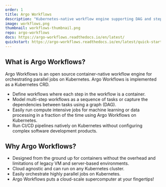 ```yaml
---
order: 1
title: Argo Workflows
description: "Kubernetes-native workflow engine supporting DAG and step-based workflows."
image: workflows.png
thumbnail: workflows-thumbnail.png
repo: argo-workflows
docs: https://argo-workflows.readthedocs.io/en/latest/
quickstart: https://argo-workflows.readthedocs.io/en/latest/quick-start/
---
```


## What is Argo Workflows?

Argo Workflows is an open source container-native workflow engine for orchestrating parallel jobs on Kubernetes. Argo Workflows is implemented as a Kubernetes CRD.

- Define workflows where each step in the workflow is a container.
- Model multi-step workflows as a sequence of tasks or capture the dependencies between tasks using a graph (DAG).
- Easily run compute intensive jobs for machine learning or data processing in a fraction of the time using Argo Workflows on Kubernetes.
- Run CI/CD pipelines natively on Kubernetes without configuring complex software development products.

<YoutubeEmbed id="TZgLkCFQ2tk" title="Argo Rollouts demonstration video" />

## Why Argo Workflows?

- Designed from the ground up for containers without the overhead and limitations of legacy VM and server-based environments.
- Cloud agnostic and can run on any Kubernetes cluster.
- Easily orchestrate highly parallel jobs on Kubernetes.
- Argo Workflows puts a cloud-scale supercomputer at your fingertips!
